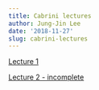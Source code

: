```yaml
---
title: Cabrini lectures
author: Jung-Jin Lee
date: '2018-11-27'
slug: cabrini-lectures
---
```


[Lecture 1](/Cabrini_lectures/Cabrini_2019_Lecture_1.html)

[Lecture 2 - incomplete](/Cabrini_lectures/Cabrini_2019_Lecture_2.html)